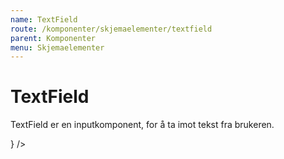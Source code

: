```yaml
---
name: TextField
route: /komponenter/skjemaelementer/textfield
parent: Komponenter
menu: Skjemaelementer
---
```



# TextField

TextField er en inputkomponent, for å ta imot tekst fra brukeren.

<Playground>
  <div style={{ display: 'grid', rowGap: '1em' }}>
    <TextField placeholder="Skriv her..." />
    <TextField disabled placeholder="Disabled" />
    <TextField variant="success" placeholder="Suksess" />
    <TextField variant="error" placeholder="Feil" />
    <TextField
      width="fluid"
      placeholder="Bilde Fluid og ikon som prepend"
      prepend={<ImageIcon />}
    />
    <div style={{ width: '15rem' }}>
      <TextField
        width="fluid"
        placeholder="Kortere input med fluid"
        prepend="Fra"
      />
    </div>
  </div>
</Playground>
